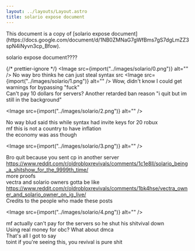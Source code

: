```yaml
---
layout: ../layouts/Layout.astro
title: solario expose document
---
```



<div class="notification">
	This document is a copy of [solario expose
	document](https://docs.google.com/document/d/1NB0ZMNaG7gWfBms7gS7dgLmZZ3spN4iNyvn3cp_Bfow).
</div>

solario expose document????

{/* prettier-ignore */}
<Image src={import("../images/solario/0.png")} alt="" /> No way bro thinks he can just steal syntax src
<Image src={import("../images/solario/1.png")} alt="" /> Wow, didn't know I could get warnings for bypassing "fuck"  
Can't pay 10 dollars for servers? Another retarded ban reason "i quit but
im still in the background"

<Image src={import("../images/solario/2.png")} alt="" />

No way blud said this while syntax had invite keys for 20 robux  
mf this is not a country to have inflation  
the economy was ass though

<Image src={import("../images/solario/3.png")} alt="" />

Bro quit because you sent cp in another server https://www.reddit.com/r/oldrobloxrevivals/comments/1c1e8ll/solario_being_a_shitshow_for_the_9999th_time/  
more proofs  
vectra and solario owners gotta be like https://www.reddit.com/r/oldrobloxrevivals/comments/1bk4hse/vectra_owner_and_solario_owner_on_ig_live/  
Credits to the people who made these posts

<Image src={import("../images/solario/4.png")} alt="" />

mf actually can't pay for the servers so he shut his shitvival down  
Using real money for obc? What about dmca  
That's all I got to say  
toint if you're seeing this, you revival is pure shit

